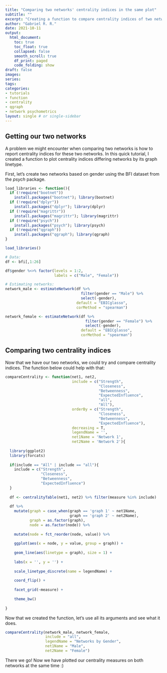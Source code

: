 ```yaml
---
title: "Comparing two networks' centrality indices in the same plot"
subtitle: ""
excerpt: "Creating a function to compare centrality indices of two networks"
author: "Gabriel R. R."
date: 2021-10-11
output: 
  html_document:
    toc: true
    toc_float: true
    collapsed: false
    smooth_scroll: true
    df_print: paged
    code_folding: show
draft: false
images:
series:
tags:
categories:
- tutorials
- function
- centrality
- qgraph
- network psychometrics
layout: single # or single-sidebar
---
```

## Getting our two networks

A problem we might encounter when comparing two networks is how to report
centrality indices for these two networks. In this quick tutorial, I created
a function to plot centrality indices differing networks by its graph linetype.

First, let's create two networks based on gender using the BFI dataset from the
*psych* package.

```r
load_libraries <- function(){
  if (!require("bootnet"))
    install.packages("bootnet"); library(bootnet)
  if (!require("dplyr"))
    install.packages("dplyr"); library(dplyr)
  if (!require("magrittr"))
    install.packages("magrittr"); library(magrittr)
  if (!require("psych"))
    install.packages("psych"); library(psych)
  if (!require("qgraph"))
    install.packages("qgraph"); library(qgraph)
}

load_libraries()

# Data:
df <- bfi[,1:26]

df$gender %<>% factor(levels = 1:2,
                      labels = c("Male", "Female"))

# Estimating networks:
network_male <- estimateNetwork(df %>% 
                                  filter(gender == "Male") %>% 
                                  select(-gender),
                                default = "EBICglasso",
                                corMethod = "spearman")

network_female <- estimateNetwork(df %>%
                                    filter(gender == "Female") %>% 
                                    select(-gender),
                                  default = "EBICglasso",
                                  corMethod = "spearman")

```


## Comparing two centrality indices

Now that we have our two networks, we could try and compare centrality indices.
The function below could help with that:

```r
compareCentrality <- function(net1, net2,
                              include = c("Strength",
                                          "Closeness",
                                          "Betweenness",
                                          "ExpectedInfluence",
                                          "all",
                                          "All"),
                              orderBy = c("Strength",
                                          "Closeness",
                                          "Betweenness",
                                          "ExpectedInfluence"),
                              decreasing = T,
                              legendName = '',
                              net1Name = 'Network 1',
                              net2Name = 'Network 2'){
  
  library(ggplot2)
  library(forcats)
  
  if(include == "All" | include == "all"){
    include = c("Strength",
                "Closeness",
                "Betweenness",
                "ExpectedInfluence")
  }
  
  df <- centralityTable(net1, net2) %>% filter(measure %in% include)
  
  df %>% 
    mutate(graph = case_when(graph == 'graph 1' ~ net1Name,
                             graph == 'graph 2' ~ net2Name),
           graph = as.factor(graph),
           node = as.factor(node)) %>% 
    
    mutate(node = fct_reorder(node, value)) %>% 
    
    ggplot(aes(x = node, y = value, group = graph)) +
    
    geom_line(aes(linetype = graph), size = 1) +
    
    labs(x = '', y = '') +
    
    scale_linetype_discrete(name = legendName) +
    
    coord_flip() +
    
    facet_grid(~measure) +
    
    theme_bw()
  
}
```

Now that we created the function, let's use all its arguments and see what it
does.

```r
compareCentrality(network_male, network_female,
                  include = "all",
                  legendName = "Networks by Gender",
                  net1Name = "Male",
                  net2Name = "Female")
```

There we go! Now we have plotted our centrality measures on both networks at
the same time :)
